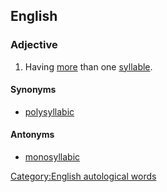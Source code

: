 ==English==

===Adjective===
{{en-adj|-}}

# {{context|of a word}} Having [[more]] than one [[syllable]].

====Synonyms====
* [[polysyllabic]]

====Antonyms====
* [[monosyllabic]]

[[Category:English autological words]]